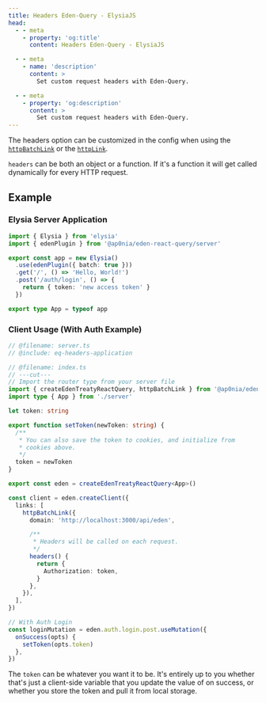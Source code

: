 ```yaml
---
title: Headers Eden-Query - ElysiaJS
head:
  - - meta
    - property: 'og:title'
      content: Headers Eden-Query - ElysiaJS

  - - meta
    - name: 'description'
      content: >
        Set custom request headers with Eden-Query.

  - - meta
    - property: 'og:description'
      content: >
        Set custom request headers with Eden-Query.
---
```


The headers option can be customized in the config when using the
[`httpBatchLink`](./links/httpBatchLink.md) or the [`httpLink`](./links/httpLink.md).

`headers` can be both an object or a function.
If it's a function it will get called dynamically for every HTTP request.

## Example

### Elysia Server Application

```typescript twoslash include eq-headers-application title=server.ts
import { Elysia } from 'elysia'
import { edenPlugin } from '@ap0nia/eden-react-query/server'

export const app = new Elysia()
  .use(edenPlugin({ batch: true }))
  .get('/', () => 'Hello, World!')
  .post('/auth/login', () => {
    return { token: 'new access token' }
  })

export type App = typeof app
```

### Client Usage (With Auth Example)

```typescript twoslash title=index.ts
// @filename: server.ts
// @include: eq-headers-application

// @filename: index.ts
// ---cut---
// Import the router type from your server file
import { createEdenTreatyReactQuery, httpBatchLink } from '@ap0nia/eden-react-query'
import type { App } from './server'

let token: string

export function setToken(newToken: string) {
  /**
   * You can also save the token to cookies, and initialize from
   * cookies above.
   */
  token = newToken
}

export const eden = createEdenTreatyReactQuery<App>()

const client = eden.createClient({
  links: [
    httpBatchLink({
      domain: 'http://localhost:3000/api/eden',

      /**
       * Headers will be called on each request.
       */
      headers() {
        return {
          Authorization: token,
        }
      },
    }),
  ],
})

// With Auth Login
const loginMutation = eden.auth.login.post.useMutation({
  onSuccess(opts) {
    setToken(opts.token)
  },
})
```

The `token` can be whatever you want it to be.
It's entirely up to you whether that's just a client-side variable that you update the value of
on success, or whether you store the token and pull it from local storage.
